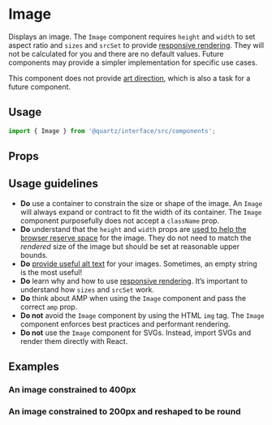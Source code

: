 
# Image

Displays an image. The `Image` component requires `height` and `width` to set aspect ratio and `sizes` and `srcSet` to provide [responsive rendering](https://developer.mozilla.org/en-US/docs/Learn/HTML/Multimedia_and_embedding/Responsive_images). They will not be calculated for you and there are no default values. Future components may provide a simpler implementation for specific use cases.

This component does not provide [art direction](https://developer.mozilla.org/en-US/docs/Web/HTML/Element/picture), which is also a task for a future component.

## Usage

```js
import { Image } from '@quartz/interface/src/components';
```

## Props

<Props of={Image} />

## Usage guidelines

- **Do** use a container to constrain the size or shape of the image. An `Image` will always expand or contract to fit the width of its container. The `Image` component purposefully does not accept a `className` prop.
- **Do** understand that the `height` and `width` props are [used to help the browser reserve space](https://blog.logrocket.com/jank-free-page-loading-with-media-aspect-ratios/) for the image. They do not need to match the _rendered_ size of the image but should be set at reasonable upper bounds.
- **Do** [provide useful alt text](https://www.w3.org/WAI/tutorials/images/decision-tree/) for your images. Sometimes, an empty string is the most useful!
- **Do** learn why and how to use [responsive rendering](https://developer.mozilla.org/en-US/docs/Learn/HTML/Multimedia_and_embedding/Responsive_images). It’s important to understand how `sizes` and `srcSet` work.
- **Do** think about AMP when using the `Image` component and pass the correct `amp` prop.
- **Do not** avoid the `Image` component by using the HTML `img` tag. The `Image` component enforces best practices and performant rendering.
- **Do not** use the `Image` component for SVGs. Instead, import SVGs and render them directly with React.

## Examples

### An image constrained to 400px

<Preview>
  <Story id="image--constrained" />
</Preview>

### An image constrained to 200px and reshaped to be round

<Preview>
  <Story id="image--reshaped" />
</Preview>
